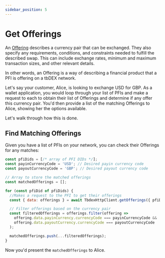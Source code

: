 ```yaml
---
sidebar_position: 5
---
```


# Get Offerings

An [Offering](/docs/tbdex/pfi/creating-offerings#offering-object) describes a currency pair that can be exchanged. 
They also specify any requirements, conditions, and constraints needed to fulfill the described swap. 
This can include exchange rates, minimum and maximum transaction sizes, and other relevant details.

In other words, an Offering is a way of describing a financial product that a PFI is offering on a tbDEX network. 

Let's say your customer, Alice, is looking to exchange USD for GBP.
As a wallet application, you would loop through your list of PFIs and make a request to each to obtain their list of Offerings and determine if any offer this currency pair.
You'd then provide a list of the matching Offerings to Alice, showing her the options available.

Let's walk through how this is done.

## Find Matching Offerings

Given you have a list of PFIs on your network, you can check their Offerings for any matches:

```js
const pfiDids = [/* array of PFI DIDs */];
const payinCurrencyCode = 'USD'; // Desired payin currency code
const payoutCurrencyCode = 'GBP'; // Desired payout currency code

// Array to store the matched offerings
const matchedOfferings = [];

for (const pfiDid of pfiDids) {
  //Makes a request to the PFI to get their offerings
  const { data: offerings } = await TbdexHttpClient.getOfferings({ pfiDid });

  // Filter offerings based on the currency pair
  const filteredOfferings = offerings.filter(offering =>
    offering.data.payinCurrency.currencyCode === payinCurrencyCode &&
    offering.data.payoutCurrency.currencyCode === payoutCurrencyCode
  );

  matchedOfferings.push(...filteredOfferings);
}
```

Now you'd present the `matchedOfferings` to Alice.
